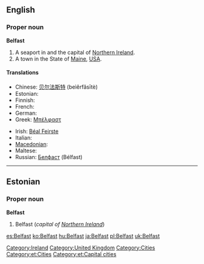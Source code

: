 ==English==

===Proper noun===
{{wikipedia}}
'''Belfast'''

# A seaport in and the capital of [[Northern Ireland]].
# A town in the State of [[Maine]], [[USA]].

====Translations====
{{trans-top|capital of Northern Ireland}}
* Chinese: [[贝尔法斯特]] (beìěrfǎsītè)
* Estonian: {{t-|et|Belfast}}
* Finnish: {{t-|fi|Belfast}}
* French: {{t-|fr|Belfast}}
* German: {{t-|de|Belfast}}
* Greek: [[Μπέλφαστ]]
{{trans-mid}}
* Irish: [[Béal Feirste]] {{m}}
* Italian: {{t-|it|Belfast|f}}
* [[Macedonian]]: {{t|mk|Белфаст|m|tr=Bélfast|sc=Cyrl|xs=Macedonian}}
* Maltese: {{t-|mt|Belfast|xs=Maltese}}
* Russian: [[Белфаст]] (Bélfast) {{m}}
{{trans-bottom}}

[[Category:Ireland]]
[[Category:United Kingdom]]
[[Category:Cities]]

----

==Estonian==

===Proper noun===
'''Belfast'''

# Belfast (''capital of [[Northern Ireland]]'')

[[Category:et:Cities]]
[[Category:et:Capital cities]]

[[es:Belfast]]
[[ko:Belfast]]
[[hu:Belfast]]
[[ja:Belfast]]
[[pl:Belfast]]
[[uk:Belfast]]